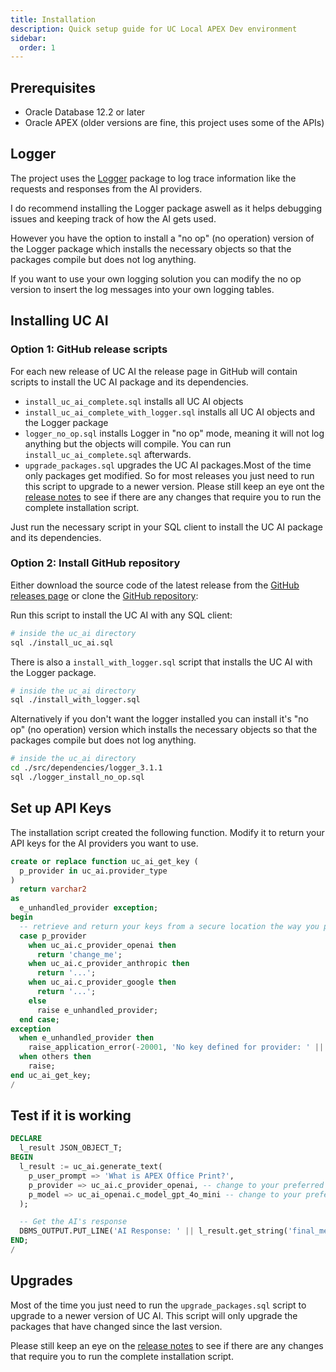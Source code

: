 ```yaml
---
title: Installation
description: Quick setup guide for UC Local APEX Dev environment
sidebar:
  order: 1
---
```


## Prerequisites

- Oracle Database 12.2 or later
- Oracle APEX (older versions are fine, this project uses some of the APIs)

## Logger

The project uses the [Logger](https://github.com/OraOpenSource/Logger) package to log trace information like the requests and responses from the AI providers.

I do recommend installing the Logger package aswell as it helps debugging issues and keeping track of how the AI gets used.

However you have the option to install a "no op" (no operation) version of the Logger package which installs the necessary objects so that the packages compile but does not log anything.

If you want to use your own logging solution you can modify the no op version to insert the log messages into your own logging tables.

## Installing UC AI

### Option 1: GitHub release scripts

For each new release of UC AI the release page in GitHub will contain scripts to install the UC AI package and its dependencies.

- `install_uc_ai_complete.sql` installs all UC AI objects
- `install_uc_ai_complete_with_logger.sql` installs all UC AI objects and the Logger package
- `logger_no_op.sql` installs Logger in "no op" mode, meaning it will not log anything but the objects will compile. You can run `install_uc_ai_complete.sql` afterwards.
- `upgrade_packages.sql` upgrades the UC AI packages.Most of the time only packages get modified. So for most releases you just need to run this script to upgrade to a newer version. Please still keep an eye ont the [release notes](https://github.com/United-Codes/uc_ai/releases) to see if there are any changes that require you to run the complete installation script.

Just run the necessary script in your SQL client to install the UC AI package and its dependencies.

### Option 2: Install GitHub repository

Either download the source code of the latest release from the [GitHub releases page](https://github.com/United-Codes/uc_ai/releases/) or clone the [GitHub repository](https://github.com/United-Codes/uc_ai):

Run this script to install the UC AI with any SQL client:

```bash
# inside the uc_ai directory
sql ./install_uc_ai.sql
```

There is also a `install_with_logger.sql` script that installs the UC AI with the Logger package.

```bash
# inside the uc_ai directory
sql ./install_with_logger.sql
```

Alternatively if you don't want the logger installed you can install it's "no op" (no operation) version which installs the necessary objects so that the packages compile but does not log anything.

```bash
# inside the uc_ai directory
cd ./src/dependencies/logger_3.1.1
sql ./logger_install_no_op.sql
```

## Set up API Keys

The installation script created the following function. Modify it to return your API keys for the AI providers you want to use.

```sql
create or replace function uc_ai_get_key (
  p_provider in uc_ai.provider_type
)
  return varchar2
as
  e_unhandled_provider exception;
begin
  -- retrieve and return your keys from a secure location the way you prefer
  case p_provider
    when uc_ai.c_provider_openai then
      return 'change_me';
    when uc_ai.c_provider_anthropic then
      return '...';
    when uc_ai.c_provider_google then
      return '...';
    else
      raise e_unhandled_provider;
  end case;
exception
  when e_unhandled_provider then
    raise_application_error(-20001, 'No key defined for provider: ' || p_provider);
  when others then
    raise;
end uc_ai_get_key;
/
```

## Test if it is working

```sql
DECLARE
  l_result JSON_OBJECT_T;
BEGIN
  l_result := uc_ai.generate_text(
    p_user_prompt => 'What is APEX Office Print?',
    p_provider => uc_ai.c_provider_openai, -- change to your preferred provider
    p_model => uc_ai_openai.c_model_gpt_4o_mini -- change to your preferred model
  );

  -- Get the AI's response
  DBMS_OUTPUT.PUT_LINE('AI Response: ' || l_result.get_string('final_message'));
END;
/
```

## Upgrades

Most of the time you just need to run the `upgrade_packages.sql` script to upgrade to a newer version of UC AI. This script will only upgrade the packages that have changed since the last version.

Please still keep an eye on the [release notes](https://github.com/United-Codes/uc_ai/releases) to see if there are any changes that require you to run the complete installation script.
